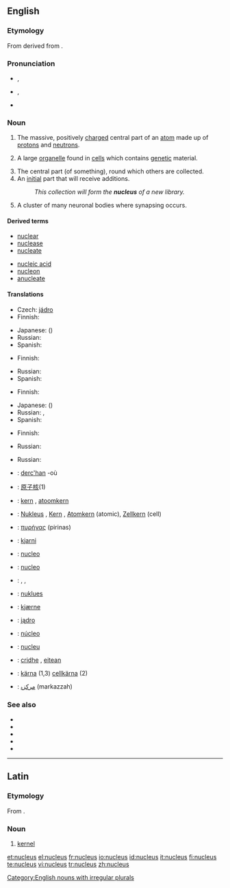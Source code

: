 {{was wotd|2006|August|26}}
==English==
{{wikipedia}}
===Etymology===
From {{L.}} {{term|nucleus||kernel|lang=la}} derived from {{term|nux||nut|lang=la}}.

===Pronunciation===
*{{a|RP}} {{IPA|/ˈnjuːkliəs/}}, {{SAMPA|/"nju:kli@s/}}
*{{a|GenAm}} {{IPA|/ˈnuːkliəs/}}, {{SAMPA|/"nu:kli@s/}}
*{{audio|en-us-nucleus.ogg|Audio (US)}}

===Noun===
{{en-noun|pl=nuclei|pl2=nucleuses}}

# {{context|chemistry|physics}} The massive, positively [[charge]]d central part of an [[atom]] made up of [[proton]]s and [[neutron]]s.
# {{cytology}} A large [[organelle]] found in [[cell]]s which contains [[genetic]] material.
# The central part (of something), round which others are collected.
# An [[initial]] part that will receive additions.
#: ''This collection will form the '''nucleus''' of a new library.''
# {{neuroanatomy}} A cluster of many neuronal bodies where synapsing occurs.

====Derived terms====
{{top2}}
*[[nuclear]]
*[[nuclease]]
*[[nucleate]]
{{mid2}}
*[[nucleic acid]]
*[[nucleon]]
*[[anucleate]]
{{bottom}}

====Translations====
{{trans-top|physics: massive, positively charged core of an atom}}
*Czech: [[jádro]] {{n}}
*Finnish: {{t|fi|ydin}}
{{trans-mid}}
*Japanese: {{t|ja|原子核}} ({{t|ja|げんしかく|tr=genshikaku}})
*Russian: {{t|ru|ядро|n|tr=jadró}}
*Spanish: {{t|es|núcleo|m}}
{{trans-bottom}}

{{trans-top|cytology: large organelle found in cells}}
*Finnish: {{t|fi|tuma}}
{{trans-mid}}
*Russian: {{t|ru|ядро|n|tr=jadró}}
*Spanish: {{t|es|núcleo|m}}
{{trans-bottom}}

{{trans-top|central part of something}}
*Finnish: {{t|fi|ydin}}
{{trans-mid}}
*Japanese: {{t|ja|核}} ({{t|ja|かく|tr=kaku}})
*Russian: {{t|ru|ядро|n|tr=jadró}}, {{t|ru|центр|m|tr=centr}}
*Spanish: {{t|es|núcleo|m}}
{{trans-bottom}}

{{trans-top|initial part which will receive additions}}
*Finnish: {{t|fi|ydin}}
{{trans-mid}}
*Russian: {{t|ru|ядро|n|tr=jadró}}
{{trans-bottom}}

{{trans-top|neuroanatomy: cluster of many neuronal bodies}}
{{trans-mid}}
*Russian: {{t|ru|ядро|n|tr=jadró}}
{{trans-bottom}}

{{ttbc-top}}
*{{ttbc|Breton}}: [[derc'han]] {{m}} -où {{p}}
*{{ttbc|Chinese}}: [[原子核]](1)
*{{ttbc|Dutch}}: [[kern]] {{m}}, [[atoomkern]] {{m}}
*{{ttbc|German}}: [[Nukleus]] {{m}}, [[Kern]] {{m}}, [[Atomkern]] {{m}} (atomic), [[Zellkern]] {{m}} (cell)
*{{ttbc|Greek}}: [[πυρήνας]] (pirinas) {{m}}
*{{ttbc|Icelandic}}: [[kjarni]] {{m}}
*{{ttbc|Interlingua}}: [[nucleo]]
*{{ttbc|Italian}}: [[nucleo]] {{m}}
{{ttbc-mid}}
*{{ttbc|Kurdish}}: {{t|ku|navok}} {{f}}, {{t|ku|navik}} {{f}}, {{t|ku|kakil}} {{f}}
*{{ttbc|Malaysian}}: [[nuklues]]
*{{ttbc|Norwegian}}: [[kjærne]] {{m}}
*{{ttbc|Polish}}: [[jądro]] {{m}}
*{{ttbc|Portuguese}}: [[núcleo]] {{m}}
*{{ttbc|Romanian}}: [[nucleu]] {{n}}
*{{ttbc|Scottish Gaelic}}: [[cridhe]] {{m}}, [[eitean]] {{m}}
*{{ttbc|Swedish}}: [[kärna]] {{c}} (1,3) [[cellkärna]] {{c}} (2)
*{{ttbc|Urdu}}: [[مرکزہ]] (markazzah) {{m}}
{{ttbc-bottom}}

===See also===
*{{pedialite|Atomic nucleus}}
*{{pedialite|Cell nucleus}}
*{{pedialite|Comet}}
*{{pedialite|Nucleus (neuroanatomy)}}
*{{pedialite|Nucleus (linguistics)}}

[[Category:English nouns with irregular plurals]]

----

==Latin==

===Etymology===
From {{term|nux||nut|lang=la}}.

===Noun===
{{la-noun|nucleus|nuclei|nuclei|m|second}} <!--does this need macrons? -->

# [[kernel]]

[[et:nucleus]]
[[el:nucleus]]
[[fr:nucleus]]
[[io:nucleus]]
[[id:nucleus]]
[[it:nucleus]]
[[fi:nucleus]]
[[te:nucleus]]
[[vi:nucleus]]
[[tr:nucleus]]
[[zh:nucleus]]